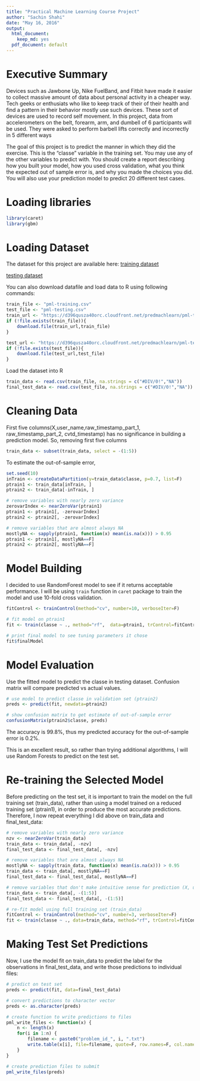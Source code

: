 ```yaml
---
title: "Practical Machine Learning Course Project"
author: "Sachin Shahi"
date: "May 16, 2016"
output:
  html_document:
    keep_md: yes
  pdf_document: default
---
```


Executive Summary
===
Devices such as Jawbone Up, Nike FuelBand, and Fitbit have made it easier to collect massive amount of data about personal activity in a cheaper way. Tech geeks or enthusiats who like to keep track of their of their health and find a pattern in their behavior mostly use such devices. These sort of devices are used to record self movement. In this project, data from accelerometers on the belt, forearm, arm, and dumbell of 6 participants will be used. They were asked to perform barbell lifts correctly and incorrectly in 5 different ways

The goal of this project is to predict the manner in which they did the exercise. This is the "classe" variable in the training set. You may use any of the other variables to predict with. You should create a report describing how you built your model, how you used cross validation, what you think the expected out of sample error is, and why you made the choices you did. You will also use your prediction model to predict 20 different test cases.

Loading libraries
===
```r
library(caret)
library(gbm)
```

Loading Dataset
===
The dataset for this project are available here:
[training dataset](https://d396qusza40orc.cloudfront.net/predmachlearn/pml-training.csv)

[testing dataset](https://d396qusza40orc.cloudfront.net/predmachlearn/pml-testing.csv)

You can also download datafile and load data to R using following commands:
```r
train_file <- "pml-training.csv"
test_file <- "pml-testing.csv" 
train_url <- "https://d396qusza40orc.cloudfront.net/predmachlearn/pml-training.csv"
if (!file.exists(train_file)){
    download.file(train_url,train_file)    
}

test_url <- "https://d396qusza40orc.cloudfront.net/predmachlearn/pml-testing.csv"
if (!file.exists(test_file)){
    download.file(test_url,test_file)  
}
```

Load the dataset into R
```r
train_data <- read.csv(train_file, na.strings = c("#DIV/0!","NA"))
final_test_data <- read.csv(test_file, na.strings = c("#DIV/0!","NA"))
```

# Cleaning Data
First five columns(X,user_name,raw_timestamp_part_1, raw_timestamp_part_2, cvtd_timestamp) has no significance in building a prediction model. So, removing first five columns
```r
train_data <- subset(train_data, select = -(1:5))
```

To estimate the out-of-sample error, 
```r
set.seed(10)
inTrain <- createDataPartition(y=train_data$classe, p=0.7, list=F)
ptrain1 <- train_data[inTrain, ]
ptrain2 <- train_data[-inTrain, ]
```

```r
# remove variables with nearly zero variance
zerovarIndex <- nearZeroVar(ptrain1)
ptrain1 <- ptrain1[, -zerovarIndex]
ptrain2 <- ptrain2[, -zerovarIndex]

# remove variables that are almost always NA
mostlyNA <- sapply(ptrain1, function(x) mean(is.na(x))) > 0.95
ptrain1 <- ptrain1[, mostlyNA==F]
ptrain2 <- ptrain2[, mostlyNA==F]
```

Model Building
===
I decided to use RandomForest model to see if it returns acceptable performance. I will be using `train` function in `caret` package to train the model and use 10-fold cross validation.
```r

fitControl <- trainControl(method="cv", number=10, verboseIter=F)

# fit model on ptrain1
fit <- train(classe ~ ., method="rf",  data=ptrain1, trControl=fitControl)

# print final model to see tuning parameters it chose
fit$finalModel
```

Model Evaluation
===
Use the fitted model to predict the classe in testing dataset. Confusion matrix will compare predicted vs actual values.
```r
# use model to predict classe in validation set (ptrain2)
preds <- predict(fit, newdata=ptrain2)

# show confusion matrix to get estimate of out-of-sample error
confusionMatrix(ptrain2$classe, preds)
```

The accuracy is 99.8%, thus my predicted accuracy for the out-of-sample error is 0.2%.

This is an excellent result, so rather than trying additional algorithms, I will use Random Forests to predict on the test set.

Re-training the Selected Model
===
Before predicting on the test set, it is important to train the model on the full training set (train_data), rather than using a model trained on a reduced training set (ptrain1), in order to produce the most accurate predictions. Therefore, I now repeat everything I did above on train_data and final_test_data:

```r
# remove variables with nearly zero variance
nzv <- nearZeroVar(train_data)
train_data <- train_data[, -nzv]
final_test_data <- final_test_data[, -nzv]

# remove variables that are almost always NA
mostlyNA <- sapply(train_data, function(x) mean(is.na(x))) > 0.95
train_data <- train_data[, mostlyNA==F]
final_test_data <- final_test_data[, mostlyNA==F]

# remove variables that don't make intuitive sense for prediction (X, user_name, raw_timestamp_part_1, raw_timestamp_part_2, cvtd_timestamp), which happen to be the first five variables
train_data <- train_data[, -(1:5)]
final_test_data <- final_test_data[, -(1:5)]

# re-fit model using full training set (train_data)
fitControl <- trainControl(method="cv", number=3, verboseIter=F)
fit <- train(classe ~ ., data=train_data, method="rf", trControl=fitControl)
```

Making Test Set Predictions
===
Now, I use the model fit on train_data to predict the label for the observations in final_test_data, and write those predictions to individual files:

```r
# predict on test set
preds <- predict(fit, data=final_test_data)

# convert predictions to character vector
preds <- as.character(preds)

# create function to write predictions to files
pml_write_files <- function(x) {
    n <- length(x)
    for(i in 1:n) {
        filename <- paste0("problem_id_", i, ".txt")
        write.table(x[i], file=filename, quote=F, row.names=F, col.names=F)
    }
}

# create prediction files to submit
pml_write_files(preds)
```